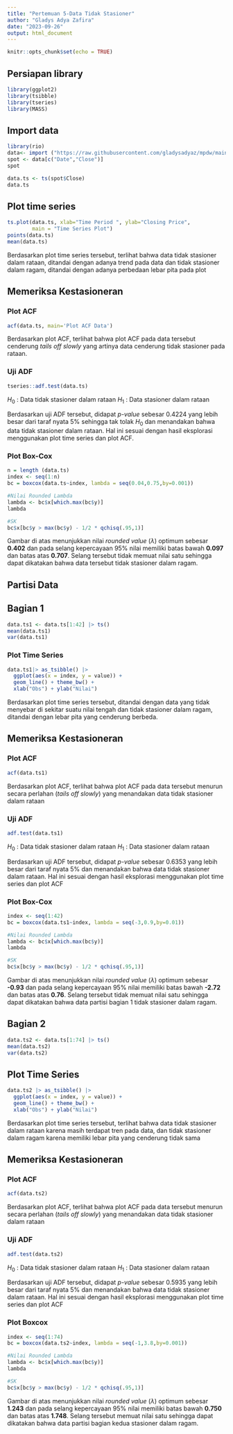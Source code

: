---
title: "Pertemuan 5-Data Tidak Stasioner"
author: "Gladys Adya Zafira"
date: "2023-09-26"
output: html_document
---

```{r setup, include=FALSE}
knitr::opts_chunk$set(echo = TRUE)
```

## Persiapan library

```{r}
library(ggplot2)
library(tsibble)
library(tseries)
library(MASS)
```

## Import data

```{r}
library(rio)
data<- import ("https://raw.githubusercontent.com/gladysadyaz/mpdw/main/Data/SPOT.csv")
spot <- data[c("Date","Close")]
spot
```

```{r}
data.ts <- ts(spot$Close)
data.ts
```

## Plot time series

```{r}
ts.plot(data.ts, xlab="Time Period ", ylab="Closing Price", 
        main = "Time Series Plot")
points(data.ts)
mean(data.ts)
```

Berdasarkan plot time series tersebut, terlihat bahwa data tidak stasioner dalam rataan, ditandai dengan adanya trend pada data dan tidak stasioner dalam ragam, ditandai dengan adanya perbedaan lebar pita pada plot

## Memeriksa Kestasioneran

### Plot ACF

```{r}
acf(data.ts, main='Plot ACF Data')
```

Berdasarkan plot ACF, terlihat bahwa plot ACF pada data tersebut cenderung *tails off slowly* yang artinya data cenderung tidak stasioner pada rataan.

### Uji ADF

```{r}
tseries::adf.test(data.ts)
```

$H_0$ : Data tidak stasioner dalam rataan $H_1$ : Data stasioner dalam rataan

Berdasarkan uji ADF tersebut, didapat *p-value* sebesar $0.4224$ yang lebih besar dari taraf nyata 5% sehingga tak tolak $H_0$ dan menandakan bahwa data tidak stasioner dalam rataan. Hal ini sesuai dengan hasil eksplorasi menggunakan plot time series dan plot ACF.

### Plot Box-Cox

```{r}
n = length (data.ts)
index <- seq(1:n)
bc = boxcox(data.ts~index, lambda = seq(0.04,0.75,by=0.001))

#Nilai Rounded Lambda
lambda <- bc$x[which.max(bc$y)]
lambda

#SK
bc$x[bc$y > max(bc$y) - 1/2 * qchisq(.95,1)]
```

Gambar di atas menunjukkan nilai *rounded value* ($\lambda$) optimum sebesar **0.402** dan pada selang kepercayaan 95% nilai memiliki batas bawah **0.097** dan batas atas **0.707**. Selang tersebut tidak memuat nilai satu sehingga dapat dikatakan bahwa data tersebut tidak stasioner dalam ragam.

## Partisi Data

## Bagian 1

```{r}
data.ts1 <- data.ts[1:42] |> ts()
mean(data.ts1)
var(data.ts1)
```

### Plot Time Series

```{r}
data.ts1|> as_tsibble() |> 
  ggplot(aes(x = index, y = value)) +
  geom_line() + theme_bw() +
  xlab("Obs") + ylab("Nilai")
```

Berdasarkan plot time series tersebut, ditandai dengan data yang tidak menyebar di sekitar suatu nilai tengah dan tidak stasioner dalam ragam, ditandai dengan lebar pita yang cenderung berbeda.

## Memeriksa Kestasioneran

### Plot ACF

```{r}
acf(data.ts1)
```

Berdasarkan plot ACF, terlihat bahwa plot ACF pada data tersebut menurun secara perlahan (*tails off slowly*) yang menandakan data tidak stasioner dalam rataan

### Uji ADF

```{r}
adf.test(data.ts1)
```

$H_0$ : Data tidak stasioner dalam rataan $H_1$ : Data stasioner dalam rataan

Berdasarkan uji ADF tersebut, didapat *p-value* sebesar $0.6353$ yang lebih besar dari taraf nyata 5% dan menandakan bahwa data tidak stasioner dalam rataan. Hal ini sesuai dengan hasil eksplorasi menggunakan plot time series dan plot ACF

### Plot Box-Cox

```{r}
index <- seq(1:42)
bc = boxcox(data.ts1~index, lambda = seq(-3,0.9,by=0.01))

#Nilai Rounded Lambda
lambda <- bc$x[which.max(bc$y)]
lambda

#SK
bc$x[bc$y > max(bc$y) - 1/2 * qchisq(.95,1)]
```

Gambar di atas menunjukkan nilai *rounded value* ($\lambda$) optimum sebesar **-0.93** dan pada selang kepercayaan 95% nilai memiliki batas bawah **-2.72** dan batas atas **0.76**. Selang tersebut tidak memuat nilai satu sehingga dapat dikatakan bahwa data partisi bagian 1 tidak stasioner dalam ragam.

## Bagian 2

```{r}
data.ts2 <- data.ts[1:74] |> ts()
mean(data.ts2)
var(data.ts2)
```

## Plot Time Series

```{r}
data.ts2 |> as_tsibble() |> 
  ggplot(aes(x = index, y = value)) +
  geom_line() + theme_bw() +
  xlab("Obs") + ylab("Nilai")
```

Berdasarkan plot time series tersebut, terlihat bahwa data tidak stasioner dalam rataan karena masih terdapat tren pada data, dan tidak stasioner dalam ragam karena memiliki lebar pita yang cenderung tidak sama

## Memeriksa Kestasioneran

### Plot ACF

```{r}
acf(data.ts2)
```

Berdasarkan plot ACF, terlihat bahwa plot ACF pada data tersebut menurun secara perlahan (*tails off slowly*) yang menandakan data tidak stasioner dalam rataan

### Uji ADF

```{r}
adf.test(data.ts2)
```

$H_0$ : Data tidak stasioner dalam rataan $H_1$ : Data stasioner dalam rataan

Berdasarkan uji ADF tersebut, didapat *p-value* sebesar $0.5935$ yang lebih besar dari taraf nyata 5% dan menandakan bahwa data tidak stasioner dalam rataan. Hal ini sesuai dengan hasil eksplorasi menggunakan plot time series dan plot ACF

### Plot Boxcox

```{r}
index <- seq(1:74)
bc = boxcox(data.ts2~index, lambda = seq(-1,3.8,by=0.001))

#Nilai Rounded Lambda
lambda <- bc$x[which.max(bc$y)]
lambda

#SK
bc$x[bc$y > max(bc$y) - 1/2 * qchisq(.95,1)]
```

Gambar di atas menunjukkan nilai *rounded value* ($\lambda$) optimum sebesar **1.243** dan pada selang kepercayaan 95% nilai memiliki batas bawah **0.750** dan batas atas **1.748**. Selang tersebut memuat nilai satu sehingga dapat dikatakan bahwa data partisi bagian kedua stasioner dalam ragam.
